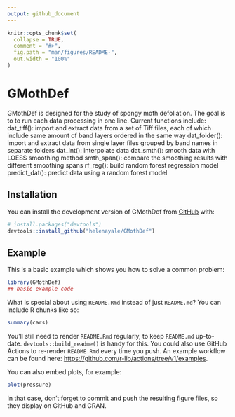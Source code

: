 ```yaml
---
output: github_document
---
```


<!-- README.md is generated from README.Rmd. Please edit that file -->

```r
knitr::opts_chunk$set(
  collapse = TRUE,
  comment = "#>",
  fig.path = "man/figures/README-",
  out.width = "100%"
)
```

# GMothDef

<!-- badges: start -->
<!-- badges: end -->

GMothDef is designed for the study of spongy moth defoliation. The goal is to to run each data processing in one line. 
Current functions include:
dat_tiff(): import and extract data from a set of Tiff files, each of which include same amount of band layers ordered in the same way
dat_folder(): import and extract data from single layer files grouped by band names in separate folders
dat_int(): interpolate data
dat_smth(): smooth data with LOESS smoothing method
smth_span(): compare the smoothing results with different smoothing spans
rf_reg(): build random forest regression model
predict_dat(): predict data using a random forest model

## Installation

You can install the development version of GMothDef from [GitHub](https://github.com/) with:

``` r
# install.packages("devtools")
devtools::install_github("helenayale/GMothDef")
```

## Example

This is a basic example which shows you how to solve a common problem:

```r
library(GMothDef)
## basic example code
```

What is special about using `README.Rmd` instead of just `README.md`? You can include R chunks like so:

```r
summary(cars)
```

You'll still need to render `README.Rmd` regularly, to keep `README.md` up-to-date. `devtools::build_readme()` is handy for this. You could also use GitHub Actions to re-render `README.Rmd` every time you push. An example workflow can be found here: <https://github.com/r-lib/actions/tree/v1/examples>.

You can also embed plots, for example:

```r
plot(pressure)
```

In that case, don't forget to commit and push the resulting figure files, so they display on GitHub and CRAN.
